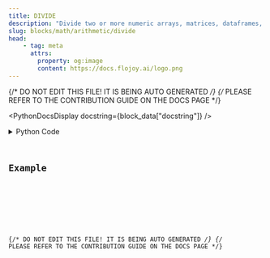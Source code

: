 ```yaml
---
title: DIVIDE
description: "Divide two or more numeric arrays, matrices, dataframes, or constants element-wise."
slug: blocks/math/arithmetic/divide
head:
    - tag: meta
      attrs:
        property: og:image
        content: https://docs.flojoy.ai/logo.png
---
```


{/* DO NOT EDIT THIS FILE! IT IS BEING AUTO GENERATED */}
{/* PLEASE REFER TO THE CONTRIBUTION GUIDE ON THE DOCS PAGE */}


<PythonDocsDisplay docstring={block_data["docstring"]} />
<details>
<summary>Python Code</summary>



<Code code={pythonCode} lang="py" wrap theme="dracula" />

[Find this Flojoy Block on GitHub](https://github.com/flojoy-ai/blocks/blob/main/blocks/MATH/ARITHMETIC/DIVIDE/DIVIDE.py)

</details>

## Example


<GetHelpWidget />


<AppDisplay app={app} blockName="DIVIDE" client:visible />


<Example />

{/* DO NOT EDIT THIS FILE! IT IS BEING AUTO GENERATED */}
{/* PLEASE REFER TO THE CONTRIBUTION GUIDE ON THE DOCS PAGE */}
